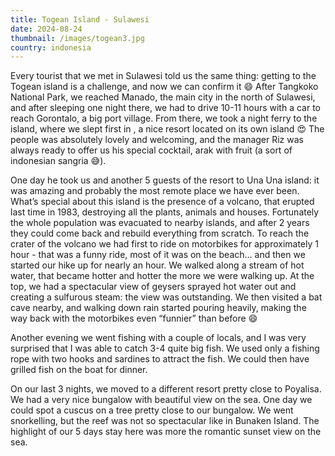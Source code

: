 ```yaml
---
title: Togean Island - Sulawesi
date: 2024-08-24
thumbnail: /images/togean3.jpg
country: indonesia
---
```


Every tourist that we met in Sulawesi told us the same thing: getting to the Togean island is a challenge, and now we can confirm it 😄 After Tangkoko National Park, we reached Manado, the main city in the north of Sulawesi, and after sleeping one night there, we had to drive 10-11 hours with a car to reach Gorontalo, a big port village. From there, we took a night ferry to the island, where we slept first in <LinkComponent href="https://poyalisacottages.com/" text="Poyalisa" />, a nice resort located on its own island 😍 The people was absolutely lovely and welcoming, and the manager Riz was always ready to offer us his special cocktail, arak with fruit (a sort of indonesian sangria 😅).

<ImageComponent src="/images/togean1.jpg" alt="Togean" />
<ImageComponent src="/images/togean2.jpg" alt="Togean" />
<ImageComponent src="/images/togean3.jpg" alt="Togean" />

One day he took us and another 5 guests of the resort to Una Una island: it was amazing and probably the most remote place we have ever been. What’s special about this island is the presence of a volcano, that erupted last time in 1983, destroying all the plants, animals and houses. Fortunately the whole population was evacuated to nearby islands, and after 2 years they could come back and rebuild everything from scratch. To reach the crater of the volcano we had first to ride on motorbikes for approximately 1 hour - that was a funny ride, most of it was on the beach… and then we started our hike up for nearly an hour. We walked along a stream of hot water, that became hotter and hotter the more we were walking up. At the top, we had a spectacular view of geysers sprayed hot water out and creating a sulfurous steam: the view was outstanding. We then visited a bat cave nearby, and walking down rain started pouring heavily, making the way back with the motorbikes even “funnier” than before 😄

<ImageComponent src="/images/togean4.jpg" alt="Togean" />
<ImageComponent src="/images/togean7.jpg" alt="Togean" />
<ImageComponent src="/images/togean16.jpg" alt="Togean" />
<ImageComponent src="/images/togean8.jpg" alt="Togean" />
<ImageComponent src="/images/togean9.jpg" alt="Togean" />
<ImageComponent src="/images/togean10.jpg" alt="Togean" />
<ImageComponent src="/images/togean11.jpg" alt="Togean" />
<ImageComponent src="/images/togean12.jpg" alt="Togean" />

Another evening we went fishing with a couple of locals, and I was very surprised that I was able to catch 3-4 quite big fish. We used only a fishing rope with two hooks and sardines to attract the fish. We could then have grilled fish on the boat for dinner.

<ImageComponent src="/images/togean13.jpg" alt="Togean" />
<ImageComponent src="/images/togean14.jpg" alt="Togean" />
<ImageComponent src="/images/togean15.jpg" alt="Togean" />

On our last 3 nights, we moved to a different resort pretty close to Poyalisa. We had a very nice bungalow with beautiful view on the sea. One day we could spot a cuscus on a tree pretty close to our bungalow. We went snorkelling, but the reef was not so spectacular like in Bunaken Island. The highlight of our 5 days stay here was more the romantic sunset view on the sea. 

<ImageComponent src="/images/togean5.jpg" alt="Togean" />
<ImageComponent src="/images/togean6.jpg" alt="Togean" />



